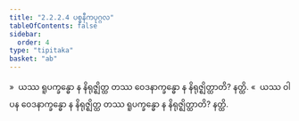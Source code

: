 ```yaml
---
title: "2.2.2.4 ပစ္စနီကပုဂ္ဂလ"
tableOfContents: false
sidebar:
  order: 4
type: "tipitaka"
basket: "ab"
---
```



<DynamicBreadcrumb />

<Division number="113">

<Paragraph number="695">
»  ယဿ ရူပက္ခန္ဓော န နိရုဇ္ဈိတ္ထ တဿ ဝေဒနာက္ခန္ဓော န နိရုဇ္ဈိတ္ထာတိ? နတ္ထိ.
</Paragraph>

<Paragraph number="696">
«  ယဿ ဝါ ပန ဝေဒနာက္ခန္ဓော န နိရုဇ္ဈိတ္ထ တဿ ရူပက္ခန္ဓော န နိရုဇ္ဈိတ္ထာတိ? နတ္ထိ.
</Paragraph>
</Division>